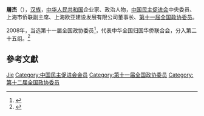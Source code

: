 '''屠杰'''（{{bd|1961年||}}），[[汉族|汉族]]，[[中华人民共和国|中华人民共和国]]企业家、政治人物，[[中国民主促进会|中国民主促进会]]中央委员、上海市侨联副主席、上海欧亚建设发展有限公司董事长、[[第十一届全国政协委员|第十一届全国政协委员]]。

2008年，当选第十一届全国政协委员<ref>{{cite news|title=第十一届全国政协委员名单|url=http://www.indaa.com.cn/zt/2009qglh/zxzs/200903/t20090303_127573.html|accessdate=2013-04-09|newspaper=新华社北京1月25日电 中国人民政治协商会议第十一届全国委员会委员名单(共2237人，2008年1月25日政协第十届全国委员会常务委员会第二十次会议通过)|date=2008年1月25日|deadurl=yes|archiveurl=https://web.archive.org/web/20130928014403/http://www.indaa.com.cn/zt/2009qglh/zxzs/200903/t20090303_127573.html|archivedate=2013年9月28日|df=}}</ref>，代表中华全国归国华侨联合会，分入第二十五组。<ref>{{cite news|title=全国政协信息-屠杰|url=http://www.cppcc.gov.cn/CMS/wylibary/showJcwyxtInfoWylibary.action?tabJcwyxt.guid=11W0008340&wytype=wjwy|accessdate=2013-04-11|newspaper=全国政协委员会|archive-date=2016-03-04|archive-url=https://web.archive.org/web/20160304200017/http://www.cppcc.gov.cn/CMS/wylibary/showJcwyxtInfoWylibary.action?tabJcwyxt.guid=11W0008340&wytype=wjwy|dead-url=no}}</ref>

== 參考文獻 ==
{{reflist}}

{{中国政治人物小作品}}
{{中华全国归国华侨联合会第九届委员会}}
{{中华全国归国华侨联合会第十届委员会}}

{{Authority control}}
{{DEFAULTSORT:Tu屠}}
[[Category:屠姓|Jie]]
[[Category:中国民主促进会会员|Category:中国民主促进会会员]]
[[Category:第十一届全国政协委员|Category:第十一届全国政协委员]]
[[Category:第十二届全国政协委员|Category:第十二届全国政协委员]]